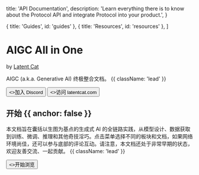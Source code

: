 
  title: 'API Documentation',
  description:
    'Learn everything there is to know about the Protocol API and integrate Protocol into your product.',
}

  { title: 'Guides', id: 'guides' },
  { title: 'Resources', id: 'resources' },
]

<HeroPattern />

<h1 className="flex items-center">
  <Logo className="h-8 block mr-3" />
  <span className="block">AIGC All in One</span>
</h1>

by [Latent Cat](https://latentcat.com)


AIGC (a.k.a. Generative AI) 终极整合文档。 {{ className: 'lead' }}

<div className="not-prose mb-16 mt-6 flex gap-3">
  <Button href="https://discord.gg/V9CNuqYfte" arrow="right">
    <>加入 Discord</>
  </Button>
  <Button href="https://latentcat.com" variant="outline">
    <>访问 latentcat.com</>
  </Button>
</div>

## 开始 {{ anchor: false }}

本文档旨在囊括以生图为基点的生成式 AI 的全链路实践，从模型设计、数据获取到训练、微调、推理和其他奇技淫巧。点击菜单选择不同的板块和文档，如果网络环境尚佳，还可以参与底部的评论互动。请注意，本文档还处于非常早期的状态，欢迎友善交流、一起贡献。 {{ className: 'lead' }}

<div className="not-prose">
  <Button href="/preface/intro" variant="text" arrow="right">
    <>开始浏览</>
  </Button>
</div>

<Resources />

<Guides />

